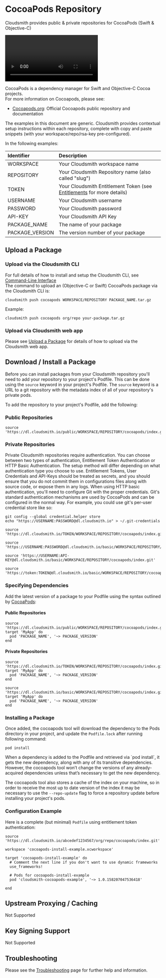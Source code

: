 

# CocoaPods Repository

Cloudsmith provides public & private repositories for CocoaPods (Swift & Objective-C)

<Video wistiaId="0i4u9z5seg"></Video>

CocoaPods is a dependency manager for Swift and Objective-C Cocoa projects.  
For more information on Cocoapods, please see: 

- [Cocoapods.org](https://cocoapods.org/): Official Cocoapods public repository and documentation

<Note variant="note" headline="Contextual Documentation">
  The examples in this document are generic. Cloudsmith provides contextual setup instructions within each repository, complete with copy and paste snippets (with your workspace/repo/rsa-key pre-configured).
</Note>

In the following examples: 

| Identifier      | Description                                                                               |
| :-------------- | :---------------------------------------------------------------------------------------- |
| WORKSPACE           | Your Cloudsmith workspace name                             |
| REPOSITORY      | Your Cloudsmith Repository name (also called "slug")                                      |
| TOKEN           | Your Cloudsmith Entitlement Token (see [Entitlements](/software-distribution/entitlement-tokens) for more details) |
| USERNAME        | Your Cloudsmith username                                                                  |
| PASSWORD        | Your Cloudsmith password                                                                  |
| API-KEY         | Your Cloudsmith API Key                                                                   |
| PACKAGE_NAME    | The name of your package                                                                  |
| PACKAGE_VERSION | The version number of your package                                                        |

## Upload a Package

### Upload via the Cloudsmith CLI

For full details of how to install and setup the Cloudsmith CLI, see [Command-Line Interface](/developer-tools/cli)  
The command to upload an (Objective-C or Swift) CocoaPods package via the Cloudsmith CLI is: 

```shell
cloudsmith push cocoapods WORKSPACE/REPOSITORY PACKAGE_NAME.tar.gz
```

Example:

```shell
cloudsmith push cocoapods org/repo your-package.tar.gz
```

### Upload via Cloudsmith web app

Please see [Upload a Package](/artifact-management/package-upload) for details of how to upload via the Cloudsmith web app.

## Download / Install a Package

Before you can install packages from your Cloudsmith repository you'll need to add your repository to your project's Podfile. This can be done using the `source` keyword in your project's Podfile. The `source` keyword is a URL to a git repository with the metadata index of all of your repository's private pods.

To add the repository to your project's Podfile, add the following:

### Public Repositories

```shell
source 'https://dl.cloudsmith.io/public/WORKSPACE/REPOSITORY/cocoapods/index.git'
```

### Private Repositories

<Note variant="note" headline="Private Repositories">
Private Cloudsmith repositories require authentication.  You can choose between two types of authentication, Entitlement Token Authentication or HTTP Basic Authentication. 
The setup method will differ depending on what authentication type you choose to use.
</Note>

<Note variant="warning" headline="Warning">
Entitlement Tokens, User Credentials and API-Keys should be treated as secrets, and you should ensure that you do not commit them in configurations files along with source code, or expose them in any logs.
</Note>

<Note variant="warning" headline="Warning">
When using HTTP basic authentication, you'll need to configure Git with the proper credentials. Git's standard authentication mechanisms are used by CocoaPods and can be configured in the normal way. For example, you could use git's per-user credential store like so:
 
`git config --global credential.helper store`  
`echo "https://USERNAME:PASSWORD@dl.cloudsmith.io" > ~/.git-credentials`
</Note>

```shell Entitlement Token Auth
source 'https://dl.cloudsmith.io/TOKEN/WORKSPACE/REPOSITORY/cocoapods/index.git'
```
```shell HTTP Basic Auth (User & Pass)
source 'https://USERNAME:PASSWORD@dl.cloudsmith.io/basic/WORKSPACE/REPOSITORY/cocoapods/index.git'
```
```shell HTTP Basic Auth (API Key)
source 'https://USERNAME:API-KEY@dl.cloudsmith.io/basic/WORKSPACE/REPOSITORY/cocoapods/index.git'
```
```shell HTTP Basic Auth (Token)
source 'https://token:TOKEN@dl.cloudsmith.io/basic/WORKSPACE/REPOSITORY/cocoapods/index.git'
```

### Specifying Dependencies

Add the latest version of a package to your Podfile using the syntax outlined by [CocoaPods](https://guides.cocoapods.org/using/the-podfile.html):

#### Public Repositories

```shell
source 'https://dl.cloudsmith.io/public/WORKSPACE/REPOSITORY/cocoapods/index.git'
target 'MyApp' do
  pod 'PACKAGE_NAME', '~> PACKAGE_VERSION'
end
```

#### Private Repositories

```shell Entitlement Token Auth
source 'https://dl.cloudsmith.io/TOKEN/WORKSPACE/REPOSITORY/cocoapods/index.git'
target 'MyApp' do
  pod 'PACKAGE_NAME', '~> PACKAGE_VERSION'
end
```
```shell HTTP Basic Auth
source 'https://dl.cloudsmith.io/basic/WORKSPACE/REPOSITORY/cocoapods/index.git'
target 'MyApp' do
  pod 'PACKAGE_NAME', '~> PACKAGE_VERSION'
end
```

### Installing a Package

Once added, the cocoapods tool will download the dependency to the Pods directory in your project, and update the `Podfile.lock` after running following command:

```shell
pod install
```

<Note variant="warning" headline="Warning">
When a dependency is added to the Podfile and retrieved via `pod install`, it gets the new dependency, along with any of its transitive dependencies. However, the cocoapods tool won’t change the versions of any already-acquired dependencies unless that’s necessary to get the new dependency.

The cocoapods tool also stores a cache of the index on your machine, so in order to receive the most up to date version of the index it may be necessary to use the `--repo-update` flag to force a repository update before installing your project's pods.
</Note>

### Configuration Example

Here is a complete (but minimal) `Podfile` using entitlement token authentication: 

```shell
source 'https://dl.cloudsmith.io/abcedef1234567/org/repo/cocoapods/index.git'

workspace 'cocoapods-install-example.xcworkspace'

target 'cocoapods-install-example' do
  # Comment the next line if you don't want to use dynamic frameworks
  use_frameworks!

  # Pods for cocoapods-install-example
  pod 'cloudsmith-cocoapods-example', '~> 1.0.158207047536418'

end
```

## Upstream Proxying / Caching

<Tag variant="dark-grey" theme="legacy">Not Supported</Tag>

## Key Signing Support

<Tag variant="dark-green" theme="legacy">Not Supported</Tag>

## Troubleshooting

Please see the [Troubleshooting](/troubleshooting) page for further help and information.
